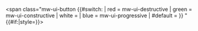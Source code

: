 <span class="mw-ui-button {{#switch: {{{color|white}}} | red = mw-ui-destructive | green = mw-ui-constructive | white = | blue = mw-ui-progressive | #default = {{{color|}}} }} {{{class|}}}" {{#if:{{{styles|}}}|style={{{styles}}}}}>{{{1|按钮文本}}}</span><noinclude>

{{documentation}}
<!-- Add categories and interwikis to the /doc subpage, not here! -->
</noinclude>